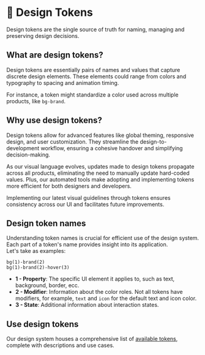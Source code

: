 # 🔗 Design Tokens

Design tokens are the single source of truth for naming, managing and preserving design decisions.

## What are design tokens?

Design tokens are essentially pairs of names and values that capture discrete design elements. These elements could range from colors and typography to spacing and animation timing.

For instance, a token might standardize a color used across multiple products, like `bg-brand`.

## Why use design tokens?

Design tokens allow for advanced features like global theming, responsive design, and user customization. They streamline the design-to-development workflow, ensuring a cohesive handover and simplifying decision-making.

As our visual language evolves, updates made to design tokens propagate across all products, eliminating the need to manually update hard-coded values. Plus, our automated tools make adopting and implementing tokens more efficient for both designers and developers.

Implementing our latest visual guidelines through tokens ensures consistency across our UI and facilitates future improvements.

## Design token names

Understanding token names is crucial for efficient use of the design system. Each part of a token's name provides insight into its application.  
Let's take as examples: 

`bg(1)-brand(2)`  
`bg(1)-brand(2)-hover(3)`

- **1 - Property**: The specific UI element it applies to, such as text, background, border, ecc.
- **2 - Modifier**: Information about the color roles. Not all tokens have modifiers, for example, `text` and `icon` for the default text and icon color.
- **3 - State**: Additional information about interaction states.

## Use design tokens

Our design system houses a comprehensive list of [available tokens](/documentation/tokens/), complete with descriptions and use cases.
